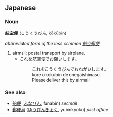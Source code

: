 == Japanese ==
=== Noun ===
'''[[航]][[空]][[便]]''' (こうくうびん, kōkūbin)

''abbreviated form of the less common [[航空郵便]]''

# airmail; postal transport by airplane.
#* これを航空便でお願いします。
#*: これをこうくうびんでおねがいします。
#*: kore o kōkūbin de onegaishimasu.
#*: Please deliver this by airmail.

=== See also ===
* [[船便]] ([[ふなびん]], funabin) ''seamail''
* [[郵便局]] ([[ゆうびんきょく]], yūbinkyoku) ''post office''